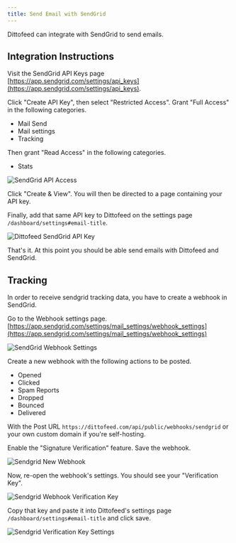 ```yaml
---
title: Send Email with SendGrid
---
```


Dittofeed can integrate with SendGrid to send emails.

## Integration Instructions

Visit the SendGrid API Keys page [https://app.sendgrid.com/settings/api_keys](https://app.sendgrid.com/settings/api_keys).

Click "Create API Key", then select "Restricted Access". Grant "Full Access" in the following categories.

* Mail Send
* Mail settings
* Tracking

Then grant "Read Access" in the following categories.

* Stats

![SendGrid API Access](/images/sendgrid-api-access.png)

Click "Create & View". You will then be directed to a page containing your API key.

Finally, add that same API key to Dittofeed on the settings page `/dashboard/settings#email-title`.

![Dittofeed SendGrid API Key](/images/dittofeed-sendgrid-api-key.png)

That's it. At this point you should be able send emails with Dittofeed and SendGrid.

## Tracking

In order to receive sendgrid tracking data, you have to create a webhook in SendGrid.

Go to the Webhook settings page. [https://app.sendgrid.com/settings/mail_settings/webhook_settings](https://app.sendgrid.com/settings/mail_settings/webhook_settings)

![SendGrid Webhook Settings](/images/sendgrid-webhook.png)

Create a new webhook with the following actions to be posted.

- Opened
- Clicked
- Spam Reports
- Dropped
- Bounced
- Delivered

With the Post URL `https://dittofeed.com/api/public/webhooks/sendgrid` or your own custom domain if you're self-hosting.

Enable the "Signature Verification" feature. Save the webhook.

![Sendgrid New Webhook](/images/sendgrid-new-webhook.png)

Now, re-open the webhook's settings. You should see your "Verification Key".

![Sendgrid Webhook Verification Key](/images/sendgrid-webhook-verification-key.png)

Copy that key and paste it into Dittofeed's settings page `/dashboard/settings#email-title` and click save.

![Sendgrid Verification Key Settings](/images/sendgrid-webhook-verification-key-settings.png)